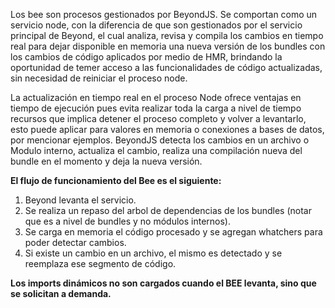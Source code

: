 
<DocHeader pretitle="Backend" title="BEE" />

Los bee son procesos gestionados por BeyondJS. Se comportan como un servicio node,
con la diferencia de que son gestionados
por el servicio principal de Beyond, el cual analiza, revisa y compila los cambios
en tiempo real para dejar disponible en
memoria una nueva versión de los bundles con los cambios de código aplicados por medio de HMR,
brindando la oportunidad de
temer acceso a las funcionalidades de código actualizadas, sin necesidad de reiniciar el proceso node.

La actualización en tiempo real en el proceso Node ofrece ventajas en tiempo de ejecución pues evita realizar toda la carga a nivel de tiempo recursos que implica detener el proceso completo y volver a levantarlo, esto puede aplicar para valores en memoria o conexiones a bases de datos, por mencionar ejemplos. BeyondJS detecta los cambios en un archivo o <Link href="/docs/modules#internal-modules">Modulo interno</Link>, actualiza el cambio, realiza una compilación nueva del bundle en el momento y deja la nueva versión.

**El flujo de funcionamiento del Bee es el siguiente:**

1. Beyond levanta el servicio.
2. Se realiza un repaso del arbol de dependencias de los bundles (notar que es a nivel de bundles y no módulos internos).
3. Se carga en memoria el código procesado y se agregan whatchers para poder detectar cambios.
4. Si existe un cambio en un archivo, el mismo es detectado y se reemplaza ese segmento de código.

**Los imports dinámicos no son cargados cuando el BEE levanta, sino que se solicitan a demanda.**
